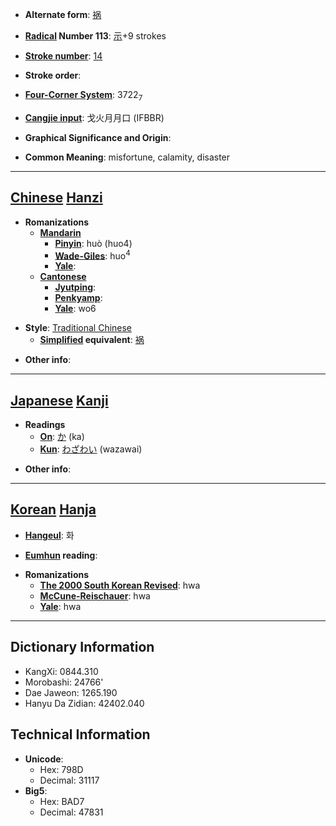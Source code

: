 * '''Alternate form''': [[祸]]

* '''[[Wiktionary:Chinese radical index| Radical]] Number 113''': [[Wiktionary:Chinese radical index 示|示]]+9 strokes

* '''[[Wiktionary:Chinese total strokes index|Stroke number]]''': [[Wiktionary:Chinese total strokes index 14|14]]

* '''Stroke order''': 

* '''[[Wiktionary:Chinese four corner index|Four-Corner System]]''': 3722<sub>7</sub>

* '''[[Wiktionary:Chinese Cangjie index|Cangjie input]]''': 戈火月月口 (IFBBR)

* '''Graphical Significance and Origin''': 

* '''Common Meaning''': misfortune, calamity, disaster

----

== [[Chinese]] [[Hanzi]] ==

* '''Romanizations'''
** '''[[Mandarin]]'''
*** '''[[Pinyin]]''': huò (huo4)
*** '''[[Wade-Giles]]''': huo<sup>4</sup>
*** '''[[Yale]]''': 
** '''[[Cantonese]]'''
*** '''[[Jyutping]]''':
*** '''[[Penkyamp]]''': 
*** '''[[Yale]]''': wo6

* '''Style''': [[Traditional Chinese]] 
** '''[[Simplified Chinese|Simplified]] equivalent''': [[祸]]

* '''Other info''': 

----

== [[Japanese]] [[Kanji]] ==

* '''Readings'''
** '''[[On]]''': [[か]] (ka)
** '''[[Kun]]''': [[わざわい]] (wazawai)

* '''Other info''':  

----

== [[Korean]] [[Hanja]] ==

* '''[[Hangeul]]''': 화

* '''[[Eumhun]] reading''': 

* '''Romanizations'''
** '''[[The 2000 South Korean Revised Romanization|The 2000 South Korean Revised]]''': hwa
** '''[[McCune-Reischauer]]''': hwa
** '''[[Yale]]''': hwa

----

== Dictionary Information ==

* KangXi: 0844.310
* Morobashi: 24766'
* Dae Jaweon: 1265.190
* Hanyu Da Zidian: 42402.040

== Technical Information ==

* '''Unicode''':
** Hex: 798D
** Decimal: 31117
* '''Big5''':
** Hex: BAD7
** Decimal: 47831